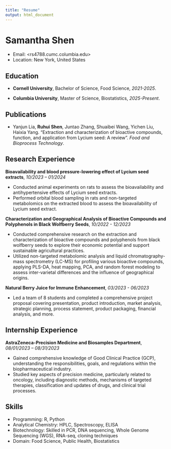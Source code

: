 ```yaml
---
title: "Resume"
output: html_document
---
```



# Samantha Shen
- Email: <rs4788.cumc.columbia.edu>
- Location: New York, United States


## Education
- **Cornell University**, Bachelor of Science, Food Science, *2021-2025*.

- **Columbia University**, Master of Science, Biostatistics, *2025-Present*.

## Publications
- Yanjun Lia, **Ruhui Shen**, Juntao Zhang, Shuaibei Wang, Yichen Liu, Haixia Yang. “Extraction and characterization of bioactive compounds, function, and application from Lycium seed: A review”. *Food and Bioprocess Technology*.

## Research Experience
**Bioavailability and blood pressure-lowering effect of Lycium seed extracts**,  *10/2023 – 01/2024*

- Conducted animal experiments on rats to assess the bioavailability and antihypertensive effects of Lycium seed extracts.
- Performed orbital blood sampling in rats and non-targeted metabolomics on the extracted blood to assess the bioavailability of Lycium seed extract.

**Characterization and Geographical Analysis of Bioactive Compounds and Polyphenols in Black Wolfberry Seeds**,  *10/2022 - 12/2023*

- Conducted comprehensive research on the extraction and characterization of bioactive compounds and polyphenols from black wolfberry seeds to explore their economic potential and support sustainable agricultural practices.
- Utilized non-targeted metabolomic analysis and liquid chromatography-mass spectrometry (LC-MS) for profiling various bioactive compounds, applying PLS-DA, heat mapping, PCA, and random forest modeling to assess inter-varietal differences and the influence of geographical origins.

**Natural Berry Juice for Immune Enhancement**,  *03/2023 - 06/2023*

- Led a team of 8 students and completed a comprehensive project proposal covering presentation, product introduction, market analysis, strategic planning, process statement, product packaging, financial analysis, and more.

## Internship Experience
**AstraZeneca-Precision Medicine and Biosamples Department**, *08/01/2023 – 08/31/2023*

- Gained comprehensive knowledge of Good Clinical Practice (GCP), understanding the responsibilities, goals, and regulations within the biopharmaceutical industry.
- Studied key aspects of precision medicine, particularly related to oncology, including diagnostic methods, mechanisms of targeted therapies, classification and updates of drugs, and clinical trial processes.

## Skills
- Programming: R, Python
- Analytical Chemistry: HPLC, Spectroscopy, ELISA
- Biotechnology: Skilled in PCR, DNA sequencing, Whole Genome Sequencing (WGS), RNA-seq, cloning techniques
- Domain: Food Science, Public Health, Biostatistics
